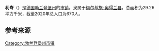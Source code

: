 {{noteTA|G1=德国地名|G2=Landkreis|G3=单位}}
{{Infobox settlement
| name = 利岑
| native_name = {{lang|de|Lietzen}}
| settlement_type = {{GER}}[[市镇_(德国)|市镇]]
| image_skyline = Lietzen.jpg
| image_caption = 利岑风光
| image_flag = 
| image_seal = 
| image_map = Lietzen in MOL.png
| map_caption = 利岑在梅尔基施-奥得兰县的位置
| pushpin_map = Germany
| pushpin_relief = Relief Map of Germany.svg
| pushpin_label_position = bottom
| pushpin_map_caption = 利岑在德国的位置
| subdivision_type = 国家
| subdivision_name = {{GER}}
| subdivision_type1 = [[联邦州_(德国)|州]]
| subdivision_name1 = [[勃兰登堡州|勃兰登堡州]]
| subdivision_type2 = [[县_(德国)|县]]
| subdivision_name2 = [[梅尔基施-奥得兰县|梅尔基施-奥得兰县]]
| seat = Berliner Straße 31 a<br>15306 Seelow
| leader_party = [[无党籍|无党籍]]
| leader_title = [[市长|市长]]
| leader_name = 	Frank Kasper
| elevation_m = 48
| area_footnotes = 
| area_total_km2 = 29.26
| population_as_of = 2019年12月31日
| population_footnotes = 
| population_total = 670
| population_density_km2 = auto
| timezone = [[欧洲中部时间|CET]]
| utc_offset = +1
| timezone_DST = [[欧洲中部夏令时间|CEST]]
| utc_offset_DST = +2
| coordinates = {{coord|52|28|00|N|14|21|00|E|display=inline,title|region:DE_type:city}}
| postal_code_type = [[德国邮政编码列表|邮政编码]]
| postal_code = 15306
| registration_plate_type = [[德国车辆号牌|车辆号牌]]
| registration_plate = MOL, FRW, SEE, SRB
| footnotes = 资料最后更新：{{date|2021-01-31|iso}}
}}
'''利岑'''（{{lang-de|Lietzen}}）是[[德国|德国]][[勃兰登堡州|勃兰登堡州]]的[[市镇_(德国)|市镇]]，隶属于[[梅尔基施-奥得兰县|梅尔基施-奥得兰县]]，总面积为29.26平方千米，截至2020年总人口为670人。

== 参考来源 ==
{{reflist}}

{{梅尔基施-奥得兰县行政区划}}
{{Authority control}}
{{DEFAULTSORT:Lietzen}}
[[Category:勃兰登堡州市镇|Category:勃兰登堡州市镇]]